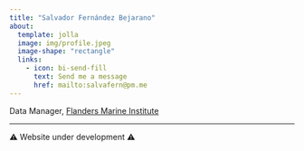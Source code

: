 ```yaml
---
title: "Salvador Fernández Bejarano"
about:
  template: jolla
  image: img/profile.jpeg
  image-shape: "rectangle"
  links:
    - icon: bi-send-fill
      text: Send me a message
      href: mailto:salvafern@pm.me
---
```


Data Manager, [Flanders Marine Institute](https://www.vliz.be)

---
⚠️ Website under development ⚠️

